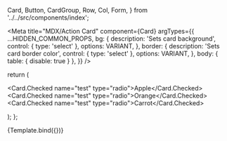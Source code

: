   Card,
  Button,
  CardGroup,
  Row,
  Col,
  Form,
} from '../../src/components/index';

<Meta
  title="MDX/Action Card"
  component={Card}
  argTypes={{
    ...HIDDEN_COMMON_PROPS,
    bg: {
      description: 'Sets card background',
      control: { type: 'select' },
      options: VARIANT,
    },
    border: {
      description: 'Sets card border color',
      control: { type: 'select' },
      options: VARIANT,
    },
    body: { table: { disable: true } },
  }}
/>

  return (
    <Col xs lg="4">
      <Form>
        <Card.Checked name="test" type="radio">Apple</Card.Checked>
        <Card.Checked name="test" type="radio">Orange</Card.Checked>
        <Card.Checked name="test" type="radio">Carrot</Card.Checked>
      </Form>
    </Col>
  );
};

<Canvas>
  <Story name="Input Card">{Template.bind({})}</Story>
</Canvas>
